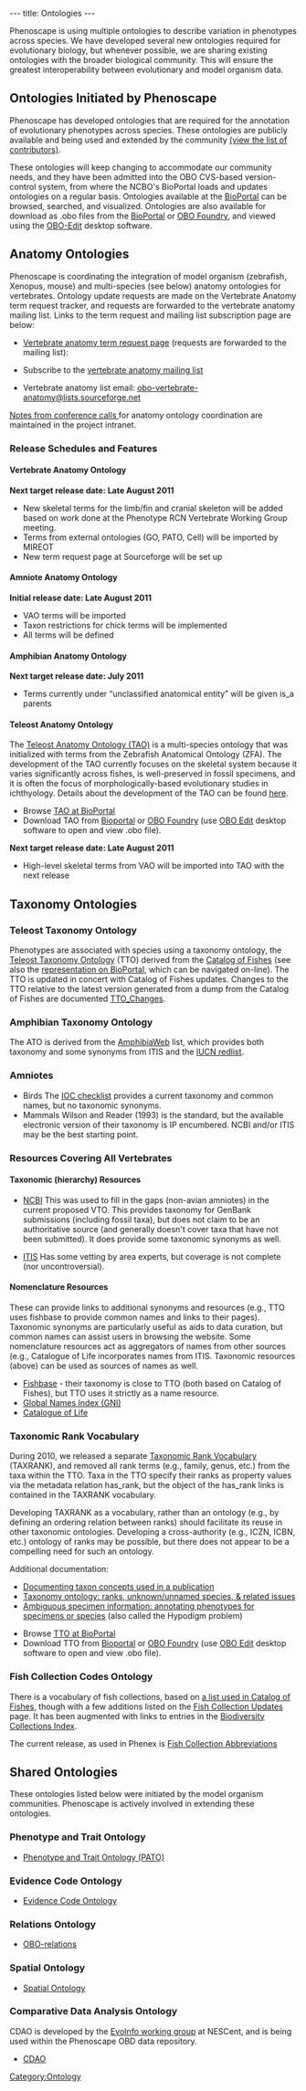 ---
title: Ontologies
---

Phenoscape is using multiple ontologies to describe variation in phenotypes across species.  We have developed several new ontologies required for evolutionary biology, but whenever possible, we are sharing existing ontologies with the broader biological community.  This will ensure the greatest interoperability between evolutionary and model organism data.

== Ontologies Initiated by Phenoscape ==

Phenoscape has developed ontologies that are required for the annotation of evolutionary phenotypes across species.  These ontologies are publicly available and being used and extended by the community [[Contributors|(view the list of contributors)]].

These ontologies will keep changing to accommodate our community needs, and they have been admitted into the OBO CVS-based version-control system, from where the NCBO's BioPortal loads and updates ontologies on a regular basis.  Ontologies available at the [http://bioportal.bioontology.org/ BioPortal] can be browsed, searched, and visualized. Ontologies are also available for download as .obo files from the [http://bioportal.bioontology.org/ BioPortal] or [http://www.obofoundry.org/ OBO Foundry], and viewed using the [http://oboedit.org/ OBO-Edit] desktop software.

== Anatomy Ontologies ==

Phenoscape is coordinating the integration of model organism (zebrafish, Xenopus, mouse) and multi-species (see below) anatomy ontologies for vertebrates. Ontology update requests are made on the Vertebrate Anatomy term request tracker, and requests are forwarded to the vertebrate anatomy mailing list.  Links to the term request and mailing list subscription page are below:

* [https://sourceforge.net/tracker/?group_id=76834&atid=2257941 Vertebrate anatomy term request page] (requests are forwarded to the mailing list):

* Subscribe to the [https://lists.sourceforge.net/lists/listinfo/obo-vertebrate-anatomy vertebrate anatomy mailing list]

* Vertebrate anatomy list email: [mailto:obo-vertebrate-anatomy@lists.sourceforge.net obo-vertebrate-anatomy@lists.sourceforge.net]

[[WG:Anatomy_Ontology_Conf_calls | Notes from conference calls ]] for anatomy ontology coordination are maintained in the project intranet.

=== Release Schedules and Features ===

==== Vertebrate Anatomy Ontology ====
'''Next target release date: Late August 2011'''

* New skeletal terms for the limb/fin and cranial skeleton will be added based on work done at the Phenotype RCN Vertebrate Working Group meeting.
* Terms from external ontologies (GO, PATO, Cell) will be imported by MIREOT
* New term request page at Sourceforge will be set up

====Amniote Anatomy Ontology====
'''Initial release date: Late August 2011'''

* VAO terms will be imported
* Taxon restrictions for chick terms will be implemented
* All terms will be defined

==== Amphibian Anatomy Ontology ====
'''Next target release date: July 2011'''

* Terms currently under “unclassified anatomical entity” will be given is_a parents

==== Teleost Anatomy Ontology ====

The [http://bioportal.bioontology.org/visualize/38362 Teleost Anatomy Ontology (TAO)] is a multi-species ontology that was initialized with terms from the Zebrafish Anatomical Ontology (ZFA). The development of the TAO currently focuses on the skeletal system because it varies significantly across fishes, is well-preserved in fossil specimens, and it is often the focus of morphologically-based evolutionary studies in ichthyology. Details about the development of the TAO can be found [[Teleost Anatomy Ontology | here]].

* Browse [http://bioportal.bioontology.org/visualize/38362 TAO at BioPortal]
* Download TAO from [http://bioportal.bioontology.org/ontologies/39222 Bioportal] or [http://www.obofoundry.org/ OBO Foundry] (use [http://oboedit.org/ OBO Edit] desktop software to open and view .obo file).

'''Next target release date: Late August 2011'''

* High-level skeletal terms from VAO will be imported into TAO with the next release

== Taxonomy Ontologies ==

=== Teleost Taxonomy Ontology ===

Phenotypes are associated with species using a taxonomy ontology, the [[Teleost Taxonomy Ontology]] (TTO) derived from the [http://www.calacademy.org/RESEARCH/ichthyology/catalog/fishcatsearch.html Catalog of Fishes] (see also the [http://bioportal.bioontology.org/visualize/38363 representation on BioPortal], which can be navigated on-line). The TTO is updated in concert with Catalog of Fishes updates.  Changes to the TTO relative to the latest version generated from a dump from the Catalog of Fishes are documented [[TTO_Changes]].


=== Amphibian Taxonomy Ontology ===

The ATO is derived from the [http://amphibiaweb.org/ AmphibiaWeb] list, which provides both taxonomy and some synonyms from ITIS and the [http://www.iucnredlist.org/initiatives/amphibians IUCN redlist].


=== Amniotes ===

*Birds The [http://www.worldbirdnames.org/index.html IOC checklist] provides a current taxonomy and common names, but no taxonomic synonyms.
*Mammals Wilson and Reader (1993) is the standard, but the available electronic version of their taxonomy is IP encumbered. NCBI and/or ITIS may be the best starting point.


=== Resources Covering All Vertebrates ===

==== Taxonomic (hierarchy) Resources ====
*[http://www.ncbi.nlm.nih.gov/Taxonomy/taxonomyhome.html/ NCBI] This was used to fill in the gaps (non-avian amniotes) in the current proposed VTO. This provides taxonomy for GenBank submissions (including fossil taxa), but does not claim to be an authoritative source (and generally doesn't cover taxa that have not been submitted).  It does provide some taxonomic synonyms as well.

*[http://www.itis.gov/ ITIS] Has some vetting by area experts, but coverage is not complete (nor uncontroversial).


==== Nomenclature Resources ====

These can provide links to additional synonyms and resources (e.g., TTO uses fishbase to provide common names and links to their pages).  Taxonomic synonyms are particularly useful as aids to data curation, but common names can assist users in browsing the website.  Some nomenclature resources act as aggregators of names from other sources (e.g., Catalogue of Life incorporates names from ITIS.  Taxonomic resources (above) can be used as sources of names as well.

* [http://www.fishbase.org/ Fishbase] - their taxonomy is close to TTO (both based on Catalog of Fishes), but TTO uses it strictly as a name resource.
* [http://gni.globalnames.org/ Global Names Index (GNI)]
* [http://www.catalogueoflife.org/ Catalogue of Life]


=== Taxonomic Rank Vocabulary ===
During 2010, we released a separate [[Taxonomic Rank Vocabulary]] (TAXRANK), and removed all rank terms (e.g., family, genus, etc.) from the taxa within the TTO.  Taxa in the TTO specify their ranks as property values via the metadata relation has_rank, but the object of the has_rank links is contained in the TAXRANK vocabulary.

Developing TAXRANK as a vocabulary, rather than an ontology (e.g., by defining an ordering relation between ranks) should facilitate its reuse in other taxonomic ontologies.  Developing a cross-authority (e.g., ICZN, ICBN, etc.) ontology of ranks may be possible, but there does not appear to be a compelling need for such an ontology.

Additional documentation:
* [[Documenting taxon concepts used in a publication]]
* [[Taxonomy ontology: ranks, unknown/unnamed species, & related issues]]
* [[Hypodigm|Ambiguous specimen information: annotating phenotypes for specimens or species]] (also called the Hypodigm problem)

* Browse [http://bioportal.bioontology.org/ontologies/38703 TTO at BioPortal]
* Download TTO from [http://bioportal.bioontology.org/visualize/38703 Bioportal] or [http://www.obofoundry.org/ OBO Foundry] (use [http://oboedit.org/ OBO Edit] desktop software to open and view .obo file).

=== Fish Collection Codes Ontology ===

There is a vocabulary of fish collections, based on [http://research.calacademy.org/research/ichthyology/catalog/abtabr.html a list used in Catalog of Fishes], though with a few additions listed on the [[Fish Collection Updates]] page.  It has been augmented with links to entries in the [http://biodiversitycollectionsindex.org/static/index.html Biodiversity Collections Index].

The current release, as used in Phenex is
[https://obo.svn.sourceforge.net/viewvc/obo/phenote/trunk/obo-files/fish_collection_abbreviation.obo?view=markup Fish Collection Abbreviations]

== Shared Ontologies ==

These ontologies listed below were initiated by the model organism communities. Phenoscape is actively involved in extending these ontologies.

=== Phenotype and Trait Ontology ===

* [http://bioportal.bioontology.org/visualize/38339 Phenotype and Trait Ontology (PATO)]

=== Evidence Code Ontology ===

*[http://bioportal.bioontology.org/visualize/36625 Evidence Code Ontology]

=== Relations Ontology ===
* [http://www.obofoundry.org/ro/ OBO-relations]

=== Spatial Ontology ===
*[http://bioportal.bioontology.org/visualize/29952 Spatial Ontology]

=== Comparative Data Analysis Ontology ===
CDAO is developed by the [http://www.nescent.org/wg_evoinfo/Main_Page EvoInfo working group] at NESCent, and is being used within the Phenoscape OBD data repository.
* [http://www.evolutionaryontology.org/ CDAO]

[[Category:Ontology]]